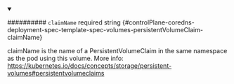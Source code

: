 
<details className="config-field" data-expandable="false" open>
<summary>

########## `claimName` <span className="config-field-required" data-required="false">required</span> <span className="config-field-type">string</span> <span className="config-field-default"></span> <span className="config-field-enum"></span> {#controlPlane-coredns-deployment-spec-template-spec-volumes-persistentVolumeClaim-claimName}

claimName is the name of a PersistentVolumeClaim in the same namespace as the pod using this volume.
More info: https://kubernetes.io/docs/concepts/storage/persistent-volumes#persistentvolumeclaims

</summary>



</details>
